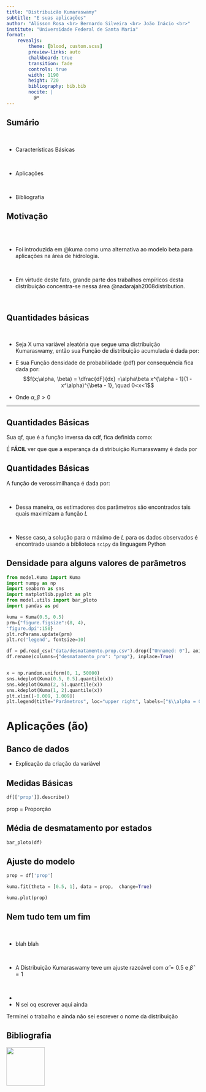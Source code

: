 ```yaml
---
title: "Distribuicão Kumaraswamy"
subtitle: "E suas aplicações"
author: "Alisson Rosa <br> Bernardo Silveira <br> João Inácio <br>"
institute: "Universidade Federal de Santa Maria"
format: 
    revealjs:
        theme: [blood, custom.scss]
        preview-links: auto
        chalkboard: true
        transition: fade
        controls: true
        width: 1190
        height: 720
        bibliography: bib.bib
        nocite: |
          @*
---
```


## Sumário

::: {.incremental}

<br />

- Características Básicas

<br />

 

- Aplicações

<br />



- Bibliografia

:::







## Motivação 


<br />
<br />

- Foi introduzida em @kuma como uma alternativa ao  modelo beta para aplicações na área de hidrologia.

<br />

* Em virtude deste fato, grande parte dos trabalhos empíricos desta distribuição concentra-se nessa área @nadarajah2008distribution.

<br />

 







## Quantidades básicas


<br />

- Seja X uma variável aleatória que segue uma distribuição Kumaraswamy, então sua Função de distribuição acumulada é dada por:

\begin{align}
F(x;\alpha, \beta) = 1 - (1 - x^\alpha)^\beta,  \quad 0 < x< 1
\end{align}

- E sua Função densidade de probabilidade (pdf) por consequência fica dada por:
$$f(x;\alpha, \beta) = \dfrac{dF}{dx} =\alpha\beta x^{\alpha - 1}(1 - x^\alpha)^{\beta  - 1}, \quad 0<x<1$$

* Onde $\alpha, \beta > 0$





---

## Quantidades Básicas

Sua qf, que é  a função inversa da cdf, fica definida como:

\begin{align}
Q(u;\alpha, \beta) = \bigg(1 - (1 - u)^{1/\beta}\bigg)^{\dfrac{1}{\alpha}}, \quad 0<u<1
\end{align}

É **FÁCIL** ver que que a esperança da distribuição Kumaraswamy é dada por  

\begin{align}
\text{E}(X) = \dfrac{\beta\Gamma\bigg(1 + \dfrac{1}{\alpha}\bigg)\Gamma(\beta)}{\Gamma\bigg(1 + \dfrac{1}{\alpha} + \beta\bigg)}
\end{align}

## Quantidades Básicas
A função de verossimilhança é dada por:

\begin{align}
L(\alpha, \beta; x) = \prod_{i=1}^{n}f(x;\alpha, \beta) = \alpha^n \beta^n \prod_{i=1}^{n}x_i^{\alpha - 1}\prod_{i=1}^{n}(1-x_i^{\alpha})^{\beta-1}
\end{align}

<br />

* Dessa maneira, os estimadores dos parâmetros são encontrados tais quais maximizam a função $L$

<br />

* Nesse caso, a solução para o máximo de $L$ para os dados observados é encontrado usando a biblioteca `scipy` da linguagem Python







## Densidade para alguns valores de parâmetros

```python
from model.Kuma import Kuma
import numpy as np
import seaborn as sns
import matplotlib.pyplot as plt
from model.utils import bar_ploto
import pandas as pd

kuma = Kuma(0.5, 0.5)
prm={"figure.figsize":(8, 4),
'figure.dpi':150}
plt.rcParams.update(prm)
plt.rc('legend', fontsize=10)

df = pd.read_csv("data/desmatamento.prop.csv").drop(["Unnamed: 0"], axis=1)
df.rename(columns={"desmatamento_pro": "prop"}, inplace=True)


x = np.random.uniform(0, 1, 50000)
sns.kdeplot(Kuma(0.5, 0.5).quantile(x))
sns.kdeplot(Kuma(2, 5).quantile(x))
sns.kdeplot(Kuma(1, 2).quantile(x))
plt.xlim([-0.009, 1.009])
plt.legend(title="Parâmetros", loc="upper right", labels=["$\\alpha = 0.5, \\beta = 0.5$","$\\alpha = 2, \\beta = 5$", "$\\alpha = 1, \\beta = 2$"]);

```








# Aplicações (ão)

## Banco de dados

* Explicação da criação da variável

## Medidas  Básicas

```python
df[['prop']].describe()
```

::: footer
prop = Proporção
:::

## Média de desmatamento por estados

```python
bar_ploto(df)
```

## Ajuste do modelo

```python

prop = df['prop']

kuma.fit(theta = [0.5, 1], data = prop,  change=True)

kuma.plot(prop)
```





## Nem tudo tem um fim
<br />

* blah blah

<br />

* A Distribuição Kumaraswamy teve um ajuste razoável com $\hat{\alpha}=0.5$ e $\hat{\beta}=1$

<br />

* 

* N sei oq escrever aqui ainda



::: footer
Terminei o trabalho e ainda não sei escrever o nome da distribuição
:::

## Bibliografia

![](https://www.icegif.com/wp-content/uploads/icegif-800.gif){.absolute top=370 left=100 width="100" height=290"}